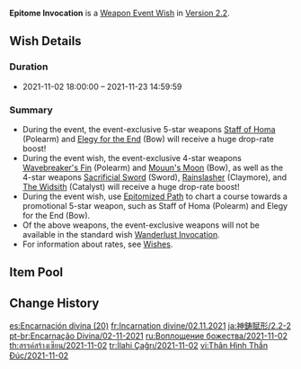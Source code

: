 {{Wish
|name              = Epitome Invocation 2021-11-02
|image             = Epitome Invocation 2021-11-02.png
|type              = Weapon Event
|duration          = event
|time_start        = 2021-11-02 18:00:00
|time_end          = 2021-11-23 14:59:59
|link              = https://genshin.hoyoverse.com/en/news/detail/16821
|preceding         = Epitome Invocation/2021-10-13
|alongside         = Moment of Bloom/2021-11-02
|succeeding        = Epitome Invocation/2021-11-24
}}
'''Epitome Invocation''' is a [[Weapon Event Wish]] in [[Version 2.2]].

==Wish Details==
===Duration===
* 2021-11-02 18:00:00 &ndash; 2021-11-23 14:59:59

===Summary===
* During the event, the event-exclusive 5-star weapons [[Staff of Homa]] (Polearm) and [[Elegy for the End]] (Bow) will receive a huge drop-rate boost!
* During the event wish, the event-exclusive 4-star weapons [[Wavebreaker's Fin]] (Polearm) and [[Mouun's Moon]] (Bow), as well as the 4-star weapons [[Sacrificial Sword]] (Sword), [[Rainslasher]] (Claymore), and [[The Widsith]] (Catalyst) will receive a huge drop-rate boost!
* During the event wish, use [[Epitomized Path]] to chart a course towards a promotional 5-star weapon, such as Staff of Homa (Polearm) and Elegy for the End (Bow).
* Of the above weapons, the event-exclusive weapons will not be available in the standard wish [[Wanderlust Invocation]].
* For information about rates, see [[Wish]]es.

==Item Pool==
{{Wish Pool
|weapon_5_F    = Staff of Homa; Elegy for the End
|weapon_4_F    = Wavebreaker's Fin; Mouun's Moon; Sacrificial Sword; Rainslasher; The Widsith
|character_4   = Barbara; Beidou; Bennett; Chongyun; Diona; Fischl; Kujou Sara; Ningguang; Noelle; Razor; Rosaria; Sayu; Sucrose; Xiangling; Xingqiu; Xinyan; Yanfei
|weapon_5      = Amos' Bow; Aquila Favonia; Lost Prayer to the Sacred Winds; Primordial Jade Winged-Spear; Skyward Atlas; Skyward Blade; Skyward Harp; Skyward Pride; Skyward Spine; Wolf's Gravestone
|weapon_4      = Dragon's Bane; Eye of Perception; Favonius Codex; Favonius Greatsword; Favonius Lance; Favonius Sword; Favonius Warbow; Lion's Roar; Rust; Sacrificial Bow; Sacrificial Fragments; Sacrificial Greatsword; The Bell; The Flute; The Stringless
|weapon_3      = Black Tassel; Bloodtainted Greatsword; Cool Steel; Debate Club; Emerald Orb; Ferrous Shadow; Harbinger of Dawn; Magic Guide; Raven Bow; Sharpshooter's Oath; Skyrider Sword; Slingshot; Thrilling Tales of Dragon Slayers
}}

==Change History==
{{Change History|2.2}}

[[es:Encarnación divina (20)]]
[[fr:Incarnation divine/02.11.2021]]
[[ja:神鋳賦形/2.2-2]]
[[pt-br:Encarnação Divina/02-11-2021]]
[[ru:Воплощение божества/2021-11-02]]
[[th:สรรค์สร้างเซียน/2021-11-02]]
[[tr:İlahi Çağrı/2021-11-02]]
[[vi:Thân Hình Thần Đúc/2021-11-02]]